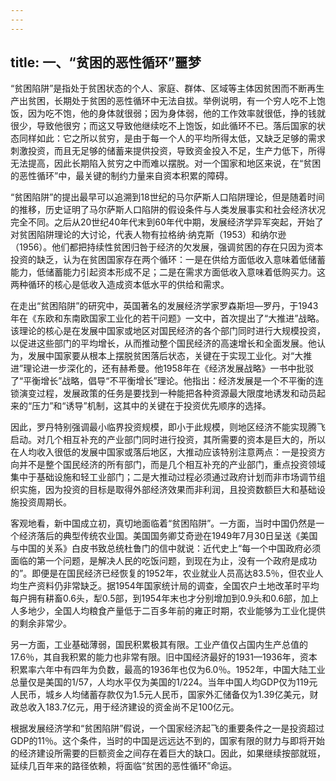 ```yaml
---
---
---
```

title: 一、“贫困的恶性循环”噩梦
---




“贫困陷阱”是指处于贫困状态的个人、家庭、群体、区域等主体因贫困而不断再生产出贫困，长期处于贫困的恶性循环中无法自拔。举例说明，有一个穷人吃不上饱饭，因为吃不饱，他的身体就很弱；因为身体弱，他的工作效率就很低，挣的钱就很少，导致他很穷；而这又导致他继续吃不上饱饭，如此循环不已。落后国家的状态同样如此：它之所以贫穷，是由于每一个人的平均所得太低，又缺乏足够的需求刺激投资，而且无足够的储蓄来提供投资，导致资金投入不足，生产力低下，所得无法提高，因此长期陷入贫穷之中而难以摆脱。对一个国家和地区来说，在“贫困的恶性循环”中，最关键的制约力量来自资本积累的障碍。

“贫困陷阱”的提出最早可以追溯到18世纪的马尔萨斯人口陷阱理论，但是随着时间的推移，历史证明了马尔萨斯人口陷阱的假设条件与人类发展事实和社会经济状况完全不同。之后从20世纪40年代末到60年代中期，发展经济学异军突起，开始了对贫困陷阱理论的大讨论，代表人物有拉格纳·纳克斯（1953）和纳尔逊（1956）。他们都把持续性贫困归咎于经济的欠发展，强调贫困的存在只因为资本投资的缺乏，认为在贫困国家存在两个循环：一是在供给方面低收入意味着低储蓄能力，低储蓄能力引起资本形成不足；二是在需求方面低收入意味着低购买力。这两种循环的核心是低收入造成资本低水平的供给和需求。

在走出“贫困陷阱”的研究中，英国著名的发展经济学家罗森斯坦—罗丹，于1943年在《东欧和东南欧国家工业化的若干问题》一文中，首次提出了“大推进”战略。该理论的核心是在发展中国家或地区对国民经济的各个部门同时进行大规模投资，以促进这些部门的平均增长，从而推动整个国民经济的高速增长和全面发展。他认为，发展中国家要从根本上摆脱贫困落后状态，关键在于实现工业化。对“大推进”理论进一步深化的，还有赫希曼。他1958年在《经济发展战略》一书中批驳了“平衡增长”战略，倡导“不平衡增长”理论。他指出：经济发展是一个不平衡的连锁演变过程，发展政策的任务是要找到一种能把各种资源最大限度地诱发和动员起来的“压力”和“诱导”机制，这其中的关键在于投资优先顺序的选择。

因此，罗丹特别强调最小临界投资规模，即小于此规模，则地区经济不能实现腾飞启动。对几个相互补充的产业部门同时进行投资，其所需要的资本是巨大的，所以在人均收入很低的发展中国家或落后地区，大推动应该特别注意两点：一是投资方向并不是整个国民经济的所有部门，而是几个相互补充的产业部门，重点投资领域集中于基础设施和轻工业部门；二是大推动过程必须通过政府计划而非市场调节组织实施，因为投资的目标是取得外部经济效果而非利润，且投资数额巨大和基础设施投资周期长。

客观地看，新中国成立初，真切地面临着“贫困陷阱”。一方面，当时中国仍然是一个经济落后的典型传统农业国。美国国务卿艾奇逊在1949年7月30日呈送《美国与中国的关系》白皮书致总统杜鲁门的信中就说：近代史上“每一个中国政府必须面临的第一个问题，是解决人民的吃饭问题，到现在为止，没有一个政府是成功的”。即便是在国民经济已经恢复的1952年，农业就业人员高达83.5％，但农业人均生产资料仍非常缺乏。据1954年国家统计局的调查，全国农户土地改革时平均每户拥有耕畜0.6头，犁0.5部，到1954年末也才分别增加到0.9头和0.6部，加上人多地少，全国人均粮食产量低于二百多年前的雍正时期，农业能够为工业化提供的剩余非常少。

另一方面，工业基础薄弱，国民积累极其有限。工业产值仅占国内生产总值的17.6％，其自我积累的能力也非常有限。旧中国经济最好的1931—1936年，资本积累率六年中有四年为负数，最高的1936年也仅为6.0％。1952年，中国大陆工业总量仅是美国的1/57，人均水平仅为美国的1/224。当年中国人均GDP仅为119元人民币，城乡人均储蓄存款仅为1.5元人民币，国家外汇储备仅为1.39亿美元，财政总收入183.7亿元，用于经济建设的资金尚不足100亿元。

根据发展经济学和“贫困陷阱”假说，一个国家经济起飞的重要条件之一是投资超过GDP的11％。这个条件，当时的中国是远远达不到的，国家有限的财力与即将开始的经济建设所需要的巨额资金之间存在着巨大的缺口。因此，如果继续按部就班，延续几百年来的路径依赖，将面临“贫困的恶性循环”命运。